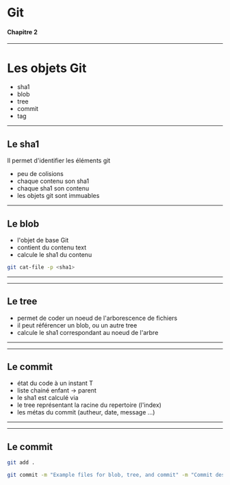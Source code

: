
# Git
#### Chapitre 2

---

# Les objets Git

* sha1
* blob
* tree
* commit
* tag

---

## Le sha1

Il permet d'identifier les éléments git
* peu de colisions
* chaque contenu son sha1
* chaque sha1 son contenu
* les objets git sont immuables

---

## Le blob

* l'objet de base Git
* contient du contenu text
* calcule le sha1 du contenu

```sh
git cat-file -p <sha1>
```

---

<Blob />

---

## Le tree

* permet de coder un noeud de l'arborescence de fichiers
* il peut référencer un blob, ou un autre tree
* calcule le sha1 correspondant au noeud de l'arbre

---

<Tree />

---

## Le commit

* état du code à un instant T
* liste chainé enfant -> parent
* le sha1 est calculé via
* le tree représentant la racine du repertoire (l'index)
* les métas du commit (autheur, date, message ...)

---

<Commit />

---

## Le commit

```sh
git add .

git commit -m "Example files for blob, tree, and commit" -m "Commit description"
```

